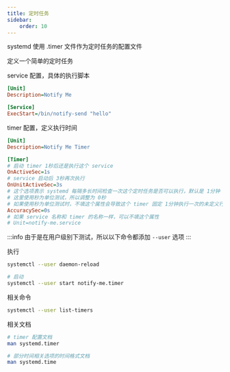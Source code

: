 ```yaml
---
title: 定时任务
sidebar:
    order: 10
---
```


systemd 使用 .timer 文件作为定时任务的配置文件

定义一个简单的定时任务

service 配置，具体的执行脚本

```ini title="~/.config/systemd/user/notify-me.service"
[Unit]
Description=Notify Me

[Service]
ExecStart=/bin/notify-send "hello"
```

timer 配置，定义执行时间

```ini title="~/.config/systemd/user/notify-me.timer"
[Unit]
Description=Notify Me Timer

[Timer]
# 启动 timer 1秒后还是执行这个 service
OnActiveSec=1s
# service 启动后 3秒再次执行
OnUnitActiveSec=3s
# 这个选项表示 systemd 每隔多长时间检查一次这个定时任务是否可以执行，默认是 1分钟
# 这里使用秒为单位测试，所以调整为 0秒
# 如果使用秒为单位测试时，不填这个属性会导致这个 timer 固定 1分钟执行一次的未定义行为
AccuracySec=0s
# 如果 service 名称和 timer 的名称一样，可以不填这个属性
# Unit=notify-me.service
```

:::info
由于是在用户级别下测试，所以以下命令都添加 `--user` 选项
:::

执行

```bash
systemctl --user daemon-reload

# 启动
systemctl --user start notify-me.timer
```

相关命令

```bash
systemctl --user list-timers
```

相关文档

```bash
# timer 配置文档
man systemd.timer

# 部分时间相关选项的时间格式文档
man systemd.time
```
